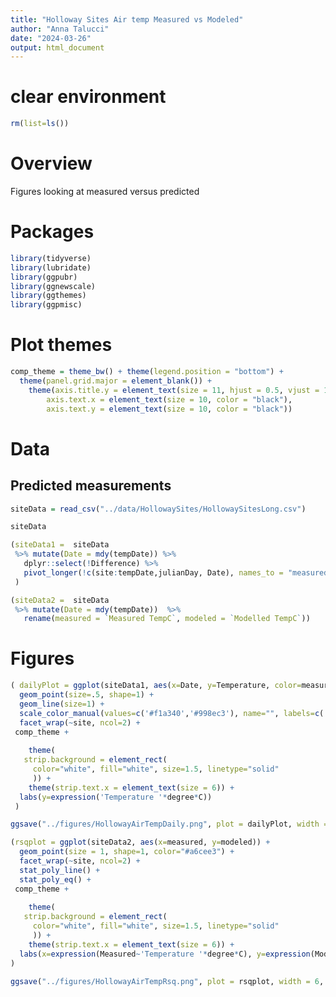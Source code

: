 ```yaml
---
title: "Holloway Sites Air temp Measured vs Modeled"
author: "Anna Talucci"
date: "2024-03-26"
output: html_document
---
```


# clear environment
```r
rm(list=ls())
```

# Overview
Figures looking at measured versus predicted


# Packages

```r
library(tidyverse)
library(lubridate)
library(ggpubr)
library(ggnewscale)
library(ggthemes)
library(ggpmisc)
```

# Plot themes
```r
comp_theme = theme_bw() + theme(legend.position = "bottom") +  
  theme(panel.grid.major = element_blank()) +
    theme(axis.title.y = element_text(size = 11, hjust = 0.5, vjust = 1.1),
        axis.text.x = element_text(size = 10, color = "black"),
        axis.text.y = element_text(size = 10, color = "black"))
```

# Data

## Predicted measurements
```r
siteData = read_csv("../data/HollowaySites/HollowaySitesLong.csv")
```

```r
siteData
```

```r
(siteData1 =  siteData 
 %>% mutate(Date = mdy(tempDate)) %>% 
   dplyr::select(!Difference) %>%
   pivot_longer(!c(site:tempDate,julianDay, Date), names_to = "measuredModeled", values_to = "Temperature")
 )
```

```r
(siteData2 =  siteData 
 %>% mutate(Date = mdy(tempDate))  %>%
   rename(measured = `Measured TempC`, modeled = `Modelled TempC`))
```

# Figures
```r
( dailyPlot = ggplot(siteData1, aes(x=Date, y=Temperature, color=measuredModeled)) +
  geom_point(size=.5, shape=1) +
  geom_line(size=1) +
  scale_color_manual(values=c('#f1a340','#998ec3'), name="", labels=c('Measured Temperature', 'Modeled Temperature')) +
  facet_wrap(~site, ncol=2) +
 comp_theme +
     
    theme(
   strip.background = element_rect(
     color="white", fill="white", size=1.5, linetype="solid"
     )) +
    theme(strip.text.x = element_text(size = 6)) +
  labs(y=expression('Temperature '*degree*C))
 )
```

```r
ggsave("../figures/HollowayAirTempDaily.png", plot = dailyPlot, width = 6, height =6, units = c("in"), dpi=600, bg = "white" )
```

```r
(rsqplot = ggplot(siteData2, aes(x=measured, y=modeled)) +
  geom_point(size = 1, shape=1, color="#a6cee3") +
  facet_wrap(~site, ncol=2) +
  stat_poly_line() +
  stat_poly_eq() +
 comp_theme +
     
    theme(
   strip.background = element_rect(
     color="white", fill="white", size=1.5, linetype="solid"
     )) +
    theme(strip.text.x = element_text(size = 6)) +
  labs(x=expression(Measured~'Temperature '*degree*C), y=expression(Modeled~'Temperature '*degree*C))
)
```


```r
ggsave("../figures/HollowayAirTempRsq.png", plot = rsqplot, width = 6, height =6, units = c("in"), dpi=600, bg = "white" )
```
